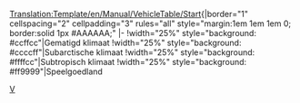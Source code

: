 <noinclude>[[Translation:Template/en/Manual/VehicleTable/Start]]</noinclude><noinclude></noinclude>{|border="1" cellspacing="2" cellpadding="3" rules="all" style="margin:1em 1em 1em 0; border:solid 1px #AAAAAA;"
|-
!width="25%" style="background: #ccffcc"|Gematigd klimaat
!width="25%" style="background: #ccccff"|Subarctische klimaat
!width="25%" style="background: #ffffcc"|Subtropisch klimaat
!width="25%" style="background: #ff9999"|Speelgoedland

[[Category:nl/Sjablonen|V]]
